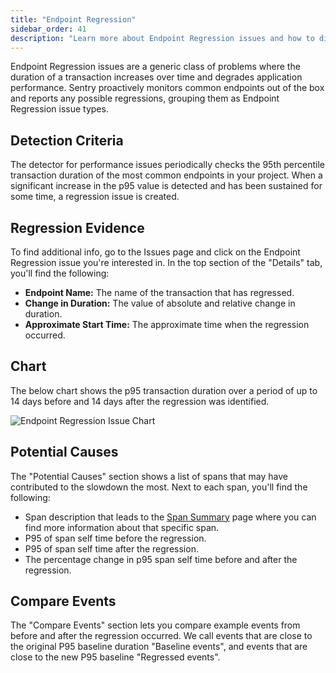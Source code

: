 ```yaml
---
title: "Endpoint Regression"
sidebar_order: 41
description: "Learn more about Endpoint Regression issues and how to diagnose and fix them."
---
```


<Include name="feature-available-for-user-group-early-adopter.mdx" />

Endpoint Regression issues are a generic class of problems where the duration of a transaction increases over time and degrades application performance. Sentry proactively monitors common endpoints out of the box and reports any possible regressions, grouping them as Endpoint Regression issue types.

## Detection Criteria

The detector for performance issues periodically checks the 95th percentile transaction duration of the most common endpoints in your project. When a significant increase in the p95 value is detected and has been sustained for some time, a regression issue is created.

## Regression Evidence

To find additional info, go to the Issues page and click on the Endpoint Regression issue you're interested in. In the top section of the "Details" tab, you'll find the following:

- **Endpoint Name:** The name of the transaction that has regressed.
- **Change in Duration:** The value of absolute and relative change in duration.
- **Approximate Start Time:** The approximate time when the regression occurred.

## Chart

The below chart shows the p95 transaction duration over a period of up to 14 days before and 14 days after the regression was identified.

![Endpoint Regression Issue Chart](endpoint-regression-chart.png)

## Potential Causes

The "Potential Causes" section shows a list of spans that may have contributed to the slowdown the most. Next to each span, you'll find the following:

- Span description that leads to the [Span Summary](/product/performance/transaction-summary/) page where you can find more information about that specific span.
- P95 of span self time before the regression.
- P95 of span self time after the regression.
- The percentage change in p95 span self time before and after the regression.

## Compare Events

The "Compare Events" section lets you compare example events from before and after the regression occurred. We call events that are close to the original P95 baseline duration "Baseline events", and events that are close to the new P95 baseline "Regressed events".
